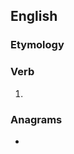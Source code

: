 ==English==

===Etymology===
{{suffix|en|owe|eth}}

===Verb===
{{head|en|verb form}}

# {{en-archaic third-person singular of|owe}}

===Anagrams===
* {{anagrams|en|a=ehotw|tohew}}